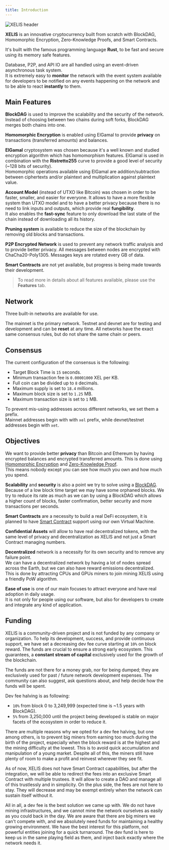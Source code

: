 ```yaml
---
title: Introduction
---
```



![XELIS header](/header.png)

**XELIS** is an innovative cryptocurrency built from scratch with BlockDAG, Homomorphic Encryption, Zero-Knowledge Proofs, and Smart Contracts.

It's built with the famous programming language **Rust**, to be fast and secure using its memory safe features.

Database, P2P, and API IO are all handled using an event-driven asynchronous task system.<br/>
It is extremely easy to **monitor** the network with the event system available for developers to be notified on any events happening on the network and to be able to react **instantly** to them.

## Main Features

**BlockDAG** is used to improve the scalability and the security of the network.<br/>
Instead of choosing between two chains during soft forks, BlockDAG merges both chains into one.

**Homomorphic Encryption** is enabled using ElGamal to provide **privacy** on transactions (transferred amounts) and balances.

**ElGamal** cryptosystem was chosen because it's a well known and studied encryption algorithm which has homomorphism features.
ElGamal is used in combination with the **Ristretto255** curve to provide a good level of security (~128 bits of security).<br/>
Homomorphic operations available using ElGamal are addition/subtraction between ciphertexts and/or plaintext and multiplication against plaintext value.

**Account Model** (instead of UTXO like Bitcoin) was chosen in order to be faster, smaller, and easier for everyone.
It allows to have a more flexible system than UTXO model and to have a better privacy because there is no need to link inputs and outputs, which provide real **fungibility**.<br/>
It also enables the **fast-sync** feature to only download the last state of the chain instead of downloading all its history.

**Pruning system** is available to reduce the size of the blockchain by removing old blocks and transactions.

**P2P Encrypted Network** is used to prevent any network traffic analysis and to provide better privacy.
All messages between nodes are encrypted with ChaCha20-Poly1305. Messages keys are rotated every GB of data. 

**Smart Contracts** are not yet available, but progress is being made towards their development.

>To read more in details about all features available, please use the **Features** tab.

## Network

Three built-in networks are available for use.
<Cards>
  <Card 
    title="Mainnet" 
    subtitle="The Mainnet was launched on April 20, 2024, at 3PM UTC." 
    href="https://explorer.xelis.io/" 
  />
  <Card 
    title="Testnet" 
    subtitle="Currently running for public testing and development." 
    href="https://testnet-explorer.xelis.io/"
  />
  <Card 
    title="Devnet" 
    subtitle="This network is used for local development purpose where you want to create your own local chain." 
    href="https://github.com/xelis-project/xelis-blockchain/tree/dev" 
  />
</Cards>

The mainnet is the primary network. Testnet and devnet are for testing and development and can be **reset** at any time. 
All networks have the exact same consensus rules, but do not share the same chain or peers.  

## Consensus

The current configuration of the consensus is the following:
- Target Block Time is `15` seconds.
- Minimum transaction fee is `0.00001000` XEL per KB.
- Full coin can be divided up to `8` decimals.
- Maximum supply is set to `18.4` millions.
- Maximum block size is set to `1.25` MB.
- Maximum transaction size is set to `1` MB.

To prevent mis-using addresses across different networks, we set them a prefix.<br/>
Mainnet addresses begin with with `xel` prefix, while devnet/testnet addresses begin with `xet`.

## Objectives

We want to provide better **privacy** than Bitcoin and Ethereum by having encrypted balances and encrypted transferred amounts.
This is done using [Homomorphic Encryption](/features/homomorphic-encryption) and [Zero-Knowledge Proof](/features/zero-knowledge-proof).<br/>
This means nobody except you can see how much you own and how much you spend.

**Scalability** and **security** is also a point we try to solve using a [BlockDAG](/features/blockdag).<br/>
Because of a low block time target we may have some orphaned blocks.
We try to reduce its rate as much as we can by using a BlockDAG which allows a higher count of blocks, faster confirmation, better security and more transactions per seconds.

**Smart Contracts** are a necessity to build a real DeFi ecosystem, it is planned to have [Smart Contract](/features/smart-contracts) support using our own Virtual Machine. 

**Confidential Assets** will allow to have real decentralized tokens, with the same level of privacy and decentralization as XELIS and not just a Smart Contract managing numbers.

**Decentralized** network is a necessity for its own security and to remove any failure point.<br/>
We can have a decentralized network by having a lot of nodes spread across the Earth, but we can also have reward emissions decentralized.
This is done by attracting CPUs and GPUs miners to join mining XELIS using a friendly PoW algorithm.

**Ease of use** is one of our main focuses to attract everyone and have real adoption in daily usage.<br/>
It is not only for people using our software, but also for developers to create and integrate any kind of application.

## Funding

XELIS is a community-driven project and is not funded by any company or organization. 
To help its development, success, and provide continuous support, we have set a decreasing dev fee curve starting at `10%` on block reward.
The funds are crucial to ensure a strong early ecosystem. This guarantees, a **constant stream of capital** exclusively used for the growth of the blockchain.

The funds are not there for a money grab, nor for being dumped; they are exclusively used for past / future network development expenses.
The community can also suggest, ask questions about, and help decide how the funds will be spent.  

Dev fee halving is as following:

- `10%` from block 0 to 3,249,999 (expected time is ~1.5 years with BlockDAG).
- `5%` from 3,250,000 until the project being developed is stable on major facets of the ecosystem in order to reduce it.

There are multiple reasons why we opted for a dev fee halving, but one among others, is to prevent big miners from earning 
too much during the birth of the project, especially when the block reward is at the highest and the mining difficulty at the lowest. 
This is to avoid quick accumulation and manipulation of a young market. Despite all of this, the miners still have plenty of room 
to make a profit and reinvest wherever they see fit.

As of now, XELIS does not have Smart Contract capabilities, but after the integration, we will be able to redirect the fees into an exclusive Smart Contract
with multiple trustees. It will allow to create a DAO and manage all of this trustlessly and in simplicity.
On the plus side, the fees are not here to stay. They will decrease and may be exempt entirely when the network can sustain itself without it.

All in all, a dev fee is the best solution we came up with. We do not have mining infrastructures, and we cannot mine the network
ourselves as easily as you could back in the day. We are aware that there are big miners we can't compete with, and we absolutely need
funds for maintaining a healthy growing environment. We have the best interest for this platform, not powerful entities 
joining for a quick turnaround. The dev fund is here to keep us in the same playing field as them, 
and inject back exactly where the network needs it.
